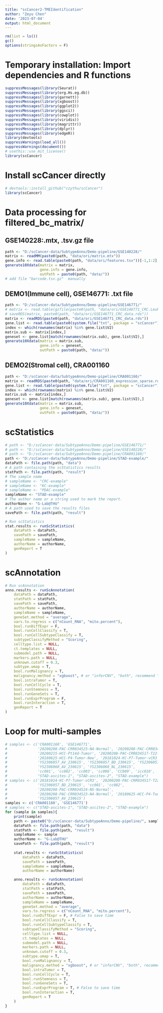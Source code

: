 ```yaml
---
title: "scCancer2-TMEIdentification"
author: "Zeyu Chen"
date: '2023-07-04'
output: html_document
---
```


```r
rm(list = ls())
gc()
options(stringsAsFactors = F)
```

# Temporary installation: Import dependencies and R functions
```r
suppressMessages(library(Seurat))
suppressMessages(library(org.Hs.eg.db))
suppressMessages(library(garnett))
suppressMessages(library(xgboost))
suppressMessages(library(ggplot2))
suppressMessages(library(ggsci))
suppressMessages(library(cowplot))
suppressMessages(library(viridis))
suppressMessages(library(magrittr))
suppressMessages(library(dplyr))
suppressMessages(library(edgeR))
library(devtools)
suppressWarnings(load_all())
suppressWarnings(document())
# usethis::use_mit_license()
library(scCancer)
```

# Install scCancer directly
```r
# devtools::install_github("czythu/scCancer")
library(scCancer)
```

# Data processing for filtered_bc_matrix/
## GSE140228:.mtx, .tsv.gz file
```r
path <- "D:/scCancer-data/SubtypeAnno/Demo-pipeline/GSE140228/"
matrix <- readMM(paste0(path, "data/ori/matrix.mtx"))
gene.info <- read.table(paste0(path, "data/ori/features.tsv"))[-1,1:2]
generate10Xdata(matrix = matrix,
                gene.info = gene.info, 
                outPath = paste0(path, "data/"))
# add file "barcode.tsv.gz"  manually
```

## DEMO1(Immune cell), GSE146771: .txt file
```r
path <- "D:/scCancer-data/SubtypeAnno/Demo-pipeline/GSE146771/"
# matrix <- read.table(gzfile(paste0(path, "data/ori/GSE146771_CRC.Leukocyte.10x.TPM.txt.gz")))
# saveRDS(matrix, paste0(path, "data/ori/GSE146771_CRC_data.rds"))
matrix <- readRDS(paste0(path, "data/ori/GSE146771_CRC_data.rds"))
gene.list <- read.table(paste0(system.file("txt", package = "scCancer"), "/single_cell_features.tsv"))[,1:2]
index <- which(rownames(matrix) %in% gene.list$V2)
matrix.sub <- matrix[index,]
geneset <- gene.list[match(rownames(matrix.sub), gene.list$V2),]
generate10Xdata(matrix = matrix.sub,
                gene.info = geneset, 
                outPath = paste0(path, "data/"))
```

## DEMO2(Stromal cell), CRA001160
```r
path <- "D:/scCancer-data/SubtypeAnno/Demo-pipeline/CRA001160/"
matrix <- readRDS(paste0(path, "data/ori/CRA001160_expression_sparse.rds"))
gene.list <- read.table(paste0(system.file("txt", package = "scCancer"), "/single_cell_features.tsv"))[,1:2]
index <- which(rownames(matrix) %in% gene.list$V2)
matrix.sub <- matrix[index,]
geneset <- gene.list[match(rownames(matrix.sub), gene.list$V2),]
generate10Xdata(matrix = matrix.sub,
                gene.info = geneset, 
                outPath = paste0(path, "data/"))
```

# scStatistics
```r
# path <- "D:/scCancer-data/SubtypeAnno/Demo-pipeline/GSE146771/"
# path <- "D:/scCancer-data/SubtypeAnno/Demo-pipeline/GSE140228/"
# path <- "D:/scCancer-data/SubtypeAnno/Demo-pipeline/CRA001160/"
path <- "D:/scCancer-data/SubtypeAnno/Demo-pipeline/STAD-example/"
dataPath <- file.path(path, "data")
# A path containing the scStatistics results
statPath <- file.path(path, "result")
# The sample name
# sampleName <- "CRC-example"
# sampleName <- "KC-example"
# sampleName <- "PDAC-example"
sampleName <- "STAD-example"
# The author name or a string used to mark the report.
authorName <- "G-Lab@THU"
# A path used to save the results files
savePath <- file.path(path, "result")

# Run scStatistics
stat.results <- runScStatistics(
    dataPath = dataPath,
    savePath = savePath,
    sampleName = sampleName,
    authorName = authorName,
    genReport = T
)
```

# scAnnotation

```r
# Run scAnnotation
anno.results <- runScAnnotation(
    dataPath = dataPath,
    statPath = statPath,
    savePath = savePath,
    authorName = authorName,
    sampleName = sampleName,
    geneSet.method = "average",
    vars.to.regress = c("nCount_RNA", "mito.percent"),
    bool.runDiffExpr = F,
    bool.runCellClassify = T,
    bool.runCellSubtypeClassify = T,
    subtypeClassifyMethod = "Scoring",
    celltype.list = NULL,
    ct.templates = NULL,
    submodel.path = NULL,
    markers.path = NULL,
    unknown.cutoff = 0.3,
    subtype.umap = T,
    bool.runMalignancy = T,
    malignancy.method = "xgboost", # or "inferCNV", "both", recommend "both" for sample < 10000 cells
    bool.intraTumor = T,
    bool.runCellCycle = T,
    bool.runStemness = T,
    bool.runGeneSets = T,
    bool.runExprProgram = F,
    bool.runInteraction = T,
    genReport = T
)
```

# Loop for multi-samples
```r
# samples <- c('CRA001160', 'GSE146771',
#              '20200208-PAC-CRR034523-N4-Normal', '20200208-PAC-CRR034524-N5-Normal',
#              '20200215-HCC-Pt14d-Tumor', '20200208-PAC-CRR034517-T22-Tumor',
#              '20180625-HCC-P4-Tumor-New', '20181024-KC-P7-Tumor-vCR3',
#              'YS2306057_AV_230615', 'YS2306057_BD_230615', 'YS2306057_NL_230615',
#              'YS2306060_AV_230615', 'YS2306060_NL_230615',
#              'cc001', 'cc002', 'cc003', 'cc006', 'CC009', 'icc010',
#              "STAD-ascites-1", "STAD-ascites-2", "STAD-example")
# samples <- c('20181024-KC-P7-Tumor-vCR3', '20200208-PAC-CRR034517-T22-Tumor',
#              'YS2306057_BD_230615', 'cc001', 'cc002',
#              '20200208-PAC-CRR034524-N5-Normal',
#              '20200208-PAC-CRR034523-N4-Normal', '20180625-HCC-P4-Tumor-New',
#              'YS2306057_AV_230615')
samples <- c('CRA001160', 'GSE146771')
# samples <- c("STAD-ascites-1", "STAD-ascites-2", "STAD-example")
for (sample in samples){
    print(sample)
    path <- paste0("D:/scCancer-data/SubtypeAnno/Demo-pipeline/", sample)
    dataPath <- file.path(path, "data")
    statPath <- file.path(path, "result")
    sampleName <- sample
    authorName <- "G-Lab@THU"
    savePath <- file.path(path, "result")
    
    stat.results <- runScStatistics(
        dataPath = dataPath,
        savePath = savePath,
        sampleName = sampleName,
        authorName = authorName)

    anno.results <- runScAnnotation(
        dataPath = dataPath,
        statPath = statPath,
        savePath = savePath,
        authorName = authorName,
        sampleName = sampleName,
        geneSet.method = "average",
        vars.to.regress = c("nCount_RNA", "mito.percent"),
        bool.runDiffExpr = F, # False to save time
        bool.runCellClassify = T,
        bool.runCellSubtypeClassify = T,
        subtypeClassifyMethod = "Scoring",
        celltype.list = NULL,
        ct.templates = NULL,
        submodel.path = NULL,
        markers.path = NULL,
        unknown.cutoff = 0.3,
        subtype.umap = T,
        bool.runMalignancy = T,
        malignancy.method = "xgboost", # or "inferCNV", "both", recommend "both" for sample < 10000 cells
        bool.intraTumor = T,
        bool.runCellCycle = T,
        bool.runStemness = T,
        bool.runGeneSets = T,
        bool.runExprProgram = T, # False to save time
        bool.runInteraction = T,
        genReport = T
    )
}
```

